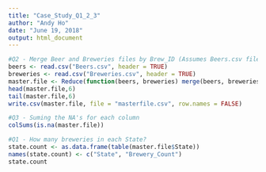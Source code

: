 ```yaml
---
title: "Case_Study_Q1_2_3"
author: "Andy Ho"
date: "June 19, 2018"
output: html_document
---
```



```r
#Q2 - Merge Beer and Breweries files by Brew_ID (Assumes Beers.csv file has renamed Brewery_ID to Brew_ID) and prints the first/last 6 observations.
beers <- read.csv("Beers.csv", header = TRUE)
breweries <- read.csv("Breweries.csv", header = TRUE)
master.file <- Reduce(function(beers, breweries) merge(beers, breweries, by="Brew_ID"), list(beers, breweries))
head(master.file,6)
tail(master.file,6)
write.csv(master.file, file = "masterfile.csv", row.names = FALSE)
```

```r
#Q3 - Suming the NA's for each column
colSums(is.na(master.file))
```

```r
#Q1 - How many breweries in each State?
state.count <- as.data.frame(table(master.file$State))
names(state.count) <- c("State", "Brewery_Count")
state.count
```